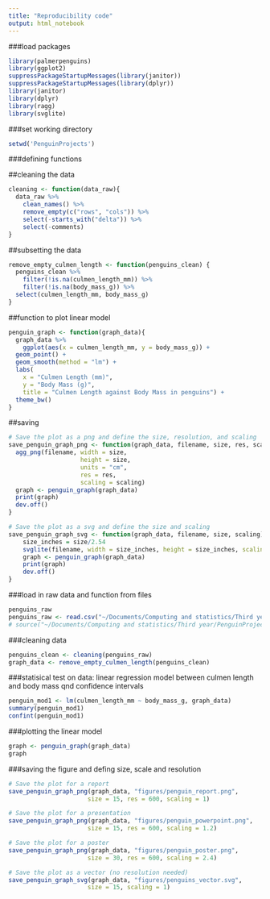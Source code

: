 ```yaml
---
title: "Reproducibility code"
output: html_notebook
---
```


###load packages
```r
library(palmerpenguins)
library(ggplot2)
suppressPackageStartupMessages(library(janitor))
suppressPackageStartupMessages(library(dplyr))
library(janitor)
library(dplyr)
library(ragg)
library(svglite)
```

###set working directory
```r
setwd('PenguinProjects')
```

###defining functions

##cleaning the data
```r
cleaning <- function(data_raw){
  data_raw %>%
    clean_names() %>%
    remove_empty(c("rows", "cols")) %>%
    select(-starts_with("delta")) %>%
    select(-comments)
}
```

##subsetting the data
```r
remove_empty_culmen_length <- function(penguins_clean) {
  penguins_clean %>%
    filter(!is.na(culmen_length_mm)) %>%
    filter(!is.na(body_mass_g)) %>%
  select(culmen_length_mm, body_mass_g)
}
```

##function to plot linear model
```r
penguin_graph <- function(graph_data){
  graph_data %>%
    ggplot(aes(x = culmen_length_mm, y = body_mass_g)) +
  geom_point() +
  geom_smooth(method = "lm") +
  labs(
    x = "Culmen Length (mm)",
    y = "Body Mass (g)",
    title = "Culmen Length against Body Mass in penguins") +
  theme_bw()
}
```

##saving
```r
# Save the plot as a png and define the size, resolution, and scaling
save_penguin_graph_png <- function(graph_data, filename, size, res, scaling){
  agg_png(filename, width = size, 
                    height = size, 
                    units = "cm", 
                    res = res, 
                    scaling = scaling)
  graph <- penguin_graph(graph_data)
  print(graph)
  dev.off()
}

# Save the plot as a svg and define the size and scaling
save_penguin_graph_svg <- function(graph_data, filename, size, scaling){
    size_inches = size/2.54
    svglite(filename, width = size_inches, height = size_inches, scaling = scaling)
    graph <- penguin_graph(graph_data)
    print(graph)
    dev.off()
}
```

###load in raw data and function from files
```r
penguins_raw
penguins_raw <- read.csv("~/Documents/Computing and statistics/Third year/PenguinProjects/data_raw/penguins_raw.csv")
# source("~/Documents/Computing and statistics/Third year/PenguinProjects/functions/cleaning.R")
```

###cleaning data
```r
penguins_clean <- cleaning(penguins_raw)
graph_data <- remove_empty_culmen_length(penguins_clean)
```


###statisical test on data: linear regression model between culmen length and body mass qnd confidence intervals 
```r
penguin_mod1 <- lm(culmen_length_mm ~ body_mass_g, graph_data)
summary(penguin_mod1)
confint(penguin_mod1)
```

###plotting the linear model
```r
graph <- penguin_graph(graph_data)
graph
```

###saving the figure and defing size, scale and resolution
```r

# Save the plot for a report
save_penguin_graph_png(graph_data, "figures/penguin_report.png", 
                      size = 15, res = 600, scaling = 1)

# Save the plot for a presentation
save_penguin_graph_png(graph_data, "figures/penguin_powerpoint.png", 
                      size = 15, res = 600, scaling = 1.2)

# Save the plot for a poster
save_penguin_graph_png(graph_data, "figures/penguin_poster.png", 
                      size = 30, res = 600, scaling = 2.4)

# Save the plot as a vector (no resolution needed)
save_penguin_graph_svg(graph_data, "figures/penguins_vector.svg", 
                      size = 15, scaling = 1)
```



